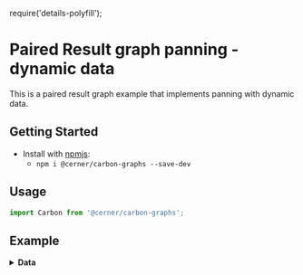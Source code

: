 require('details-polyfill');

# Paired Result graph panning - dynamic data

This is a paired result graph example that implements panning with dynamic data.

## Getting Started

- Install with [npmjs](https://www.npmjs.com):
  - `npm i @cerner/carbon-graphs --save-dev`

## Usage
```js
import Carbon from '@cerner/carbon-graphs';
```

## Example
<PairedResultGraphPanning />

<details>
<summary style={{ fontSize: 24 }}>
<b>Data</b>
</summary>

### Graph Config object
<GraphConfig />

### Data object
#### Dataset 1
<DataObject1 />

#### Dataset 2
<DataObject2 />
</details>
